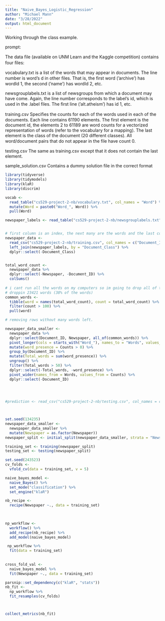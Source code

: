 ```yaml
---
title: "Naive_Bayes_Logistic_Regression"
author: "Michael Mann"
date: "3/28/2022"
output: html_document
---
```


Working through the class example. 


prompt:

The data ﬁle (available on UNM Learn and the Kaggle competition) contains four ﬁles:

vocabulary.txt is a list of the words that may appear in documents. The line number is word’s d in other ﬁles. That is, the ﬁrst word (’archive’) has wordId 1, the second (’name’) has wordId 2, etc.

newsgrouplabels.txt is a list of newsgroups from which a document may have come. Again, the line number corresponds to the label’s id, which is used in the .label ﬁles. The ﬁrst line (’alt.atheism’) has id 1, etc.

training.csv Speciﬁes the counts for each of the words used in each of the documents. Each line contains 61190 elements. The first element is the document id, the elements 2 to 61189 are word counts for a vectorized representation of words (refer to the vocabulary for a mapping). The last element is the class of the document (20 different classes). All word/document pairs that do not appear in the ﬁle have count 0.

testing.csv The same as training.csv except that it does not contain the last element.

sample_solution.csv Contains a dummy solution file in the correct format

```r
library(tidyverse)
library(tidymodels)
library(klaR)
library(discrim)
```


```r

vocab <-   
  read_table("cs529-project-2-nb/vocabulary.txt", col_names = "Word") %>%
  mutate(Word = paste0("Word_", Word)) %>%
  pull(Word)

newspaper_labels <- read_table("cs529-project-2-nb/newsgrouplabels.txt", col_names = c("Document_Class", "Newspaper"))


# first column is an index, the next many are the words and the last column is the classification. 
newspaper_data <- 
  read_csv("cs529-project-2-nb/training.csv", col_names = c("Document_ID", vocab, "Document_Class")) %>%
  left_join(newspaper_labels, by = "Document_Class") %>%
  dplyr::select(-Document_Class)


total_word_count <- 
  newspaper_data %>%
  dplyr::select(-Newspaper, -Document_ID) %>% 
  colSums() 
 
# i cant run all the words on my computers so im going to drop all of the rare words. 
# droppin 23421 words (38% of the words)
common_words <- 
  tibble(word = names(total_word_count), count = total_word_count) %>%
  filter(count > 100) %>%
  pull(word)

# removing rows without many words left. 

newspaper_data_smaller <- 
  newspaper_data %>%
  dplyr::select(Document_ID, Newspaper, all_of(common_words)) %>%
  pivot_longer(cols = starts_with("Word_"), names_to = "Words", values_to = "Counts") %>%
  mutate(word_presence = Counts > 0) %>%
  group_by(Document_ID) %>%
  mutate(Total_words = sum(word_presence)) %>%
  ungroup() %>%
  filter(Total_words > 50) %>%
  dplyr::select(-Total_words, -word_presence) %>%
  pivot_wider(names_from = Words, values_from = Counts) %>%
  dplyr::select(-Document_ID)
  
  


#prediction <- read_csv("cs529-project-2-nb/testing.csv", col_names = c("Document_ID", vocab))




```


```r
set.seed(134235)
newspaper_data_smaller <- 
  newspaper_data_smaller %>%
  mutate(Newspaper = as.factor(Newspaper))
newspaper_split <- initial_split(newspaper_data_smaller, strata = "Newspaper")

training_set <- training(newspaper_split)
testing_set <- testing(newspaper_split)

set.seed(243523)
cv_folds <- 
  vfold_cv(data = training_set, v = 5)

```



```r

naive_bayes_model <- 
  naive_Bayes() %>%
  set_mode("classification") %>%
  set_engine("klaR") 

nb_recipe <- 
  recipe(Newspaper ~., data = training_set) 
  
  
```




```r

np_workflow <- 
  workflow() %>%
  add_recipe(nb_recipe) %>%
  add_model(naive_bayes_model)

 np_workflow %>% 
  fit(data = training_set)
 
 
cross_fold_val <- 
  naive_bayes_model %>%
  fit(Newspaper ~., data = training_set)


```


```r
parsnip::set_dependency(c("klaR", "stats"))
nb_fit <- 
  np_workflow %>%
  fit_resamples(cv_folds)



collect_metrics(nb_fit)

```





